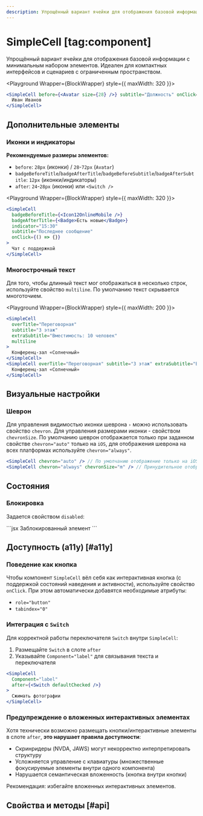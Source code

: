 ```yaml
---
description: Упрощённый вариант ячейки для отображения базовой информации с минимальным набором элементов.
---
```


<Overview group="buttons">

# SimpleCell [tag:component]

Упрощённый вариант ячейки для отображения базовой информации с минимальным набором элементов.
Идеален для компактных интерфейсов и сценариев с ограниченным пространством.

</Overview>


<Playground Wrapper={BlockWrapper} style={{ maxWidth: 320 }}>
  ```jsx
  <SimpleCell before={<Avatar size={28} />} subtitle="Должность" onClick={() => {}}>
    Иван Иванов
  </SimpleCell>
  ```
</Playground>

## Дополнительные элементы

### Иконки и индикаторы

**Рекомендуемые размеры элементов:**

- `before`: `28px` (иконки) / `28`-`72px` (`Avatar`)
- `badgeBeforeTitle`/`badgeAfterTitle`/`badgeBeforeSubtitle`/`badgeAfterSubtitle`: `12px` (иконки/индикаторы)
- `after`: `24`-`28px` (иконки) или `<Switch />`

<Playground Wrapper={BlockWrapper} style={{ maxWidth: 320 }}>
  ```jsx
  <SimpleCell
    badgeBeforeTitle={<Icon12OnlineMobile />}
    badgeAfterTitle={<Badge>Есть новые</Badge>}
    indicator="15:30"
    subtitle="Последнее сообщение"
    onClick={() => {}}
  >
    Чат с поддержкой
  </SimpleCell>
  ```
</Playground>

### Многострочный текст

Для того, чтобы длинный текст мог отображаться в несколько строк, используйте свойство `multiline`.
По умолчанию текст скрывается многоточием.

<Playground Wrapper={BlockWrapper} style={{ maxWidth: 200 }}>
  ```jsx
  <SimpleCell
    overTitle="Переговорная"
    subtitle="3 этаж"
    extraSubtitle="Вместимость: 10 человек"
    multiline
  >
    Конференц-зал «Солнечный»
  </SimpleCell>
  <SimpleCell overTitle="Переговорная" subtitle="3 этаж" extraSubtitle="Вместимость: 10 человек">
    Конференц-зал «Солнечный»
  </SimpleCell>
  ```
</Playground>

## Визуальные настройки

### Шеврон

Для управления видимостью иконки шеврона `›` можно использовать свойство `chevron`.
Для управления размерами иконки - свойством `chevronSize`.
По умолчанию шеврон отображается только при заданном свойстве `chevron="auto"` только на `iOS`,
для отображения шеврона на всех платформах используйте `chevron="always"`.

```jsx
<SimpleCell chevron="auto" /> // По умолчанию отображение только на iOS
<SimpleCell chevron="always" chevronSize="m" /> // Принудительное отображение
```

## Состояния

### Блокировка

Задается свойством `disabled`:

<Playground Wrapper={BlockWrapper}>
  ```jsx
  <SimpleCell disabled subtitle="Недоступно для взаимодействия">
    Заблокированный элемент
  </SimpleCell>
  ```
</Playground>

## Доступность (a11y) [#a11y]

### Поведение как кнопка

Чтобы компонент `SimpleCell` вёл себя как интерактивная кнопка (с поддержкой состояний наведения и активности), используйте свойство `onClick`. При этом автоматически добавятся необходимые атрибуты:
- `role="button"`
- `tabindex="0"`

### Интеграция с `Switch`

Для корректной работы переключателя `Switch` внутри `SimpleCell`:
1. Размещайте `Switch` в слоте `after`
2. Указывайте `Component="label"` для связывания текста и переключателя

```jsx
<SimpleCell
  Component="label"
  after={<Switch defaultChecked />}
>
  Сжимать фотографии
</SimpleCell>
```

### Предупреждение о вложенных интерактивных элементах

Хотя технически возможно размещать кнопки/интерактивные элементы в слоте `after`, **это нарушает правила доступности**:
- Скринридеры (NVDA, JAWS) могут некорректно интерпретировать структуру
- Усложняется управление с клавиатуры (множественные фокусируемые элементы внутри одного компонента)
- Нарушается семантическая вложенность (кнопка внутри кнопки)

Рекомендация: избегайте вложенных интерактивных элементов.

## Свойства и методы [#api]

<PropsTable name="SimpleCell" />
